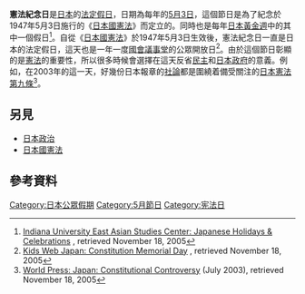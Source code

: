{{about|日本的憲法日|其他國家的憲法日|憲法日}}
{{japanese|japanese=憲法記念日|kana=けんぽうきねんび|romaji=Kenpō Kinen-bi}}
'''憲法紀念日'''是[[日本|日本]]的[[法定假日|法定假日]]，日期為每年的[[5月3日|5月3日]]，這個節日是為了紀念於1947年5月3日施行的《[[日本國憲法|日本國憲法]]》而定立的。同時也是每年[[黃金週_(日本)|日本黃金週]]中的其中一個假日<ref>[http://www.indiana.edu/~easc/holidays/japan/japan.html Indiana University East Asian Studies Center: Japanese Holidays & Celebrations] {{Wayback|url=http://www.indiana.edu/~easc/holidays/japan/japan.html |date=20080911172534 }}, retrieved November 18, 2005</ref>。自從《[[日本國憲法|日本國憲法]]》於1947年5月3日生效後，憲法紀念日一直是日本的法定假日，這天也是一年一度[[國會議事堂_(日本)|國會議事堂]]的公眾開放日<ref>[http://web-jpn.org/kidsweb/calendar/may/constitution.html Kids Web Japan: Constitution Memorial Day] {{webarchive|url=https://web.archive.org/web/20060821210744/http://web-jpn.org/kidsweb/calendar/may/constitution.html |date=2006-08-21 }}, retrieved November 18, 2005</ref>。由於這個節日彰顯的是[[憲法|憲法]]的重要性，所以很多時候會選擇在這天反省[[民主|民主]]和[[日本政府|日本政府]]的意義。例如，在2003年的這一天，好幾份日本報章的[[社論|社論]]都是圍繞着備受關注的[[日本憲法第九條|日本憲法第九條]]<ref>[http://www.worldpress.org/Asia/1138.cfm World Press: Japan: Constitutional Controversy] {{WebCite|url=https://www.webcitation.org/66ik3A0WA?url=http://www.worldpress.org/Asia/1138.cfm |date=20120406112840 |dateformat=iso }} (July 2003), retrieved November 18, 2005</ref>。

==另見==
* [[日本政治|日本政治]]
* [[日本國憲法|日本國憲法]]

==參考資料==
{{reflist}}
{{日本公眾假期}}
[[Category:日本公眾假期|Category:日本公眾假期]]
[[Category:5月節日|Category:5月節日]]
[[Category:宪法日|Category:宪法日]]